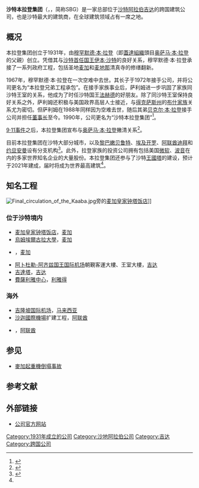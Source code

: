 {{noteTA
|1=zh-cn:沙特;zh-hk:沙特;zh-tw:沙烏地;
|2=zh-cn:奥萨马·本·拉登;zh-hk:奧薩馬·本拉登;zh-tw:奧薩瑪·賓·拉登;
|3=zh-cn:本拉登;zh-hk:本拉登;zh-tw:賓拉登;
|4=zh-cn:基地组织;zh-hk:阿蓋達組織;zh-tw:蓋達組織;zh-sg:卡伊达组织;
}}
{{Infobox company
| name  =  沙特本拉登集团<br>Saudi Binladin Group<br>مجموعة بن لادن السعودية
| logo  = 
| image = Bin Ladin.jpg
| image_caption = 沙特本拉登集团在[[阿联酋|阿联酋]][[迪拜|迪拜]]的分支机构
| type  = 
| foundation    = {{Start date and age|1931}}
| founder       = [[穆罕默德·本·拉登|穆罕默德·本·拉登]]
| key_people    = [[贝克尔·本·拉登|贝克尔·本·拉登]]（董事长）
| predecessor   =
| successor     =
| divisions     =
| subsid        =
| location_city = [[吉达|吉达]]
| location_country = {{SAU}}
| industry      = [[建筑业|建筑业]]
| num_employees =
| homepage      = http://www.sbg.com.sa/
}}
'''沙特本拉登集团'''（{{lang-ar|مجموعة بن لادن السعودية}}，{{lang-en|Saudi Binladin Group}}，简称SBG）是一家总部位于[[沙特阿拉伯|沙特阿拉伯]][[吉达|吉达]]的跨国建筑公司，也是沙特最大的建筑商，在全球建筑领域占有一席之地。

==概况==
本拉登集团创立于1931年，由[[穆罕默德·本·拉登|穆罕默德·本·拉登]]（即[[蓋達組織|蓋達組織]]頭目[[奥萨马·本·拉登|奥萨马·本·拉登]]的父親）创立。凭借其与[[沙特国王|沙特首任国王]][[伊本·沙特|伊本·沙特]]的良好关系，穆罕默德·本·拉登承接了一系列政府工程，包括圣地[[麦加|麦加]]和[[麦地那|麦地那]]清真寺的修缮翻新。

1967年，穆罕默德·本·拉登在一次空难中去世。其长子{{le|萨利姆·本·拉登|Salem bin Laden}}于1972年接手公司，并将公司更名为“本拉登兄弟工程承包”。在接手家族事业后，萨利姆进一步巩固了家族同沙特王室的关系，他成为了时任沙特国王[[法赫德|法赫德]]的好朋友。除了同沙特王室保持良好关系之外，萨利姆还积极与美国政界高层人士接近，与[[得克萨斯州|得克萨斯州]]的[[布什家族|布什家族]]关系尤为密切。但萨利姆在1988年同样因为空难去世，随后其弟[[贝克尔·本·拉登|贝克尔·本·拉登]]接手公司并担任[[董事长|董事长]]至今。1990年，公司更名为“沙特本拉登集团”<ref>{{cite web|url=http://news.qq.com/a/20110509/000248.htm|title=揭秘拉登家族：富可敌国是微软和波音股东|publisher=腾讯|work=新民网|accessdate=2015-12-30|date=2011-05-08|archive-date=2017-11-12|archive-url=https://web.archive.org/web/20171112021206/https://news.qq.com/a/20110509/000248.htm|dead-url=no}}</ref>。

[[9·11事件|9·11事件]]之后，本拉登集团宣布与[[奥萨马·本·拉登|奥萨马·本·拉登]]撇清关系<ref name="zxw110803">{{cite web|url=http://www.chinanews.com/gj/2011/08-03/3228913.shtml|title=沙特欲建世界第一高楼 本拉登集团参与|publisher=中国新闻网|accessdate=2015-12-30|date=2011-08-03|archive-date=2016-03-05|archive-url=https://web.archive.org/web/20160305084433/http://www.chinanews.com/gj/2011/08-03/3228913.shtml|dead-url=no}}</ref>。

目前本拉登集团在沙特大部分城市，以及[[黎巴嫩|黎巴嫩]][[贝鲁特|贝鲁特]]、[[埃及|埃及]][[开罗|开罗]]、[[阿联酋|阿联酋]][[迪拜|迪拜]]和[[约旦|约旦]][[安曼|安曼]]设有分支机构<ref>{{cite web|url=http://www.pbs.org/wgbh/pages/frontline/shows/binladen/who/family.html|title=About the bin Laden Family|work=PBS|accessdate=2015-12-30|archive-date=2018-12-25|archive-url=https://web.archive.org/web/20181225164748/https://www.pbs.org/wgbh/pages/frontline/shows/binladen/who/family.html|dead-url=no}}</ref>。此外，拉登家族的投资公司拥有包括美国[[微软|微软]]、[[波音|波音]]在内的多家世界知名企业的大量股份。本拉登集团还参与了沙特[[王國塔|王國塔]]的建设，预计于2021年建成，届时将成为世界最高建筑<ref name="zxw110803"/>。

==知名工程==
[[File:Final_circulation_of_the_Kaaba.jpg|thumb]]旁的[[麦加皇家钟塔饭店|麦加皇家钟塔饭店]]]]

===位于沙特境内===
*[[麦加皇家钟塔饭店|麦加皇家钟塔饭店]]，[[麦加|麦加]]
*[[烏姆埃爾古拉大學|烏姆埃爾古拉大學]]，[[麦加|麦加]]
*{{link-en|阿卜杜拉国王金融城|King Abdullah Economic City}}，[[麦加|麦加]]
*[[阿卜杜勒-阿齐兹国王国际机场|阿卜杜勒-阿齐兹国王国际机场]]朝覲客運大樓、王室大樓，[[吉达|吉达]]
*[[吉達塔|吉達塔]]，[[吉达|吉达]]
*[[費薩利雅中心|費薩利雅中心]]，[[利雅得|利雅得]]
===海外===
*[[吉隆坡国际机场|吉隆坡国际机场]]，[[马来西亚|马来西亚]]
*[[沙迦國際機場|沙迦國際機場]]扩建工程，[[阿联酋|阿联酋]]
*{{link-en|沙迦大学|University of Sharjah}}，[[阿联酋|阿联酋]]

==参见==
*[[麥加起重機倒塌事故|麥加起重機倒塌事故]]

==参考文献==
{{reflist}}

==外部链接==
*[http://www.sbg.com.sa/ 公司官方网站] {{Wayback|url=http://www.sbg.com.sa/ |date=20010419190324 }}

[[Category:1931年成立的公司|Category:1931年成立的公司]]
[[Category:沙地阿拉伯公司|Category:沙地阿拉伯公司]]
[[Category:吉达|Category:吉达]]
[[Category:跨国公司|Category:跨国公司]]